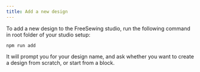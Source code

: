```yaml
---
title: Add a new design
---
```


To add a new design to the FreeSewing studio, run the following command in root
folder of your studio setup:

```
npm run add
```

It will prompt you for your design name, and ask whether you want to create a
design from scratch, or start from a block.
